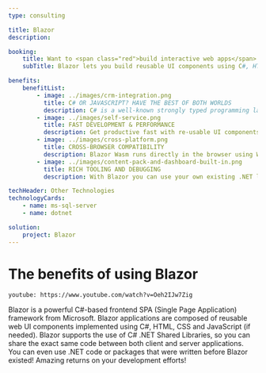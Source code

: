 ```yaml
---
type: consulting

title: Blazor
description:

booking:
    title: Want to <span class="red">build interactive web apps</span> with C#?
    subTitle: Blazor lets you build reusable UI components using C#, HTML, and CSS. Your C# code can also easily call JavaScript APIs and libraries.

benefits:
    benefitList:
        - image: ../images/crm-integration.png
          title: C# OR JAVASCRIPT? HAVE THE BEST OF BOTH WORLDS
          description: C# is a well-known strongly typed programming language which means you can catch errors at compile time. Blazor allow using pre-compiled C# with access to all our favourite NuGet packages. You can still use JavaScript to pull in any npm package and expose it to your C# Blazor Components.
        - image: ../images/self-service.png
          title: FAST DEVELOPMENT & PERFORMANCE
          description: Get productive fast with re-usable UI components. Blazor runs as fast as any code in the browser can run. It gives you a near-native experience.
        - image: ../images/cross-platform.png
          title: CROSS-BROWSER COMPATIBILITY
          description: Blazor Wasm runs directly in the browser using WebAssembly which is a W3C Standards approved technology – this mean no plugins are required to run Blazor Wasm applications in modern browsers, including mobile browsers.
        - image: ../images/content-pack-and-dashboard-built-in.png
          title: RICH TOOLING AND DEBUGGING
          description: With Blazor you can use your own existing .NET libraries or take advantage of the rich .NET NuGet ecosystem.

techHeader: Other Technologies
technologyCards:
    - name: ms-sql-server
    - name: dotnet

solution:
    project: Blazor
---
```


# The benefits of using **Blazor** 

`youtube: https://www.youtube.com/watch?v=Oeh2IJw7Zig`

Blazor is a powerful C#-based frontend SPA (Single Page Application) framework from Microsoft. Blazor applications are composed of reusable web UI components implemented using C#, HTML, CSS and JavaScript (if needed). Blazor supports the use of C# .NET Shared Libraries, so you can share the exact same code between both client and server applications. You can even use .NET code or packages that were written before Blazor existed! Amazing returns on your development efforts!